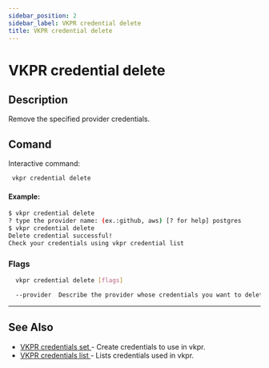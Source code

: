 ```yaml
---
sidebar_position: 2
sidebar_label: VKPR credential delete
title: VKPR credential delete
---
```


# VKPR credential delete

## Description

Remove the specified provider credentials.

## Comand

Interactive command:

```sh
 vkpr credential delete
```

#### Example:
```bash
$ vkpr credential delete
? type the provider name: (ex.:github, aws) [? for help] postgres
$ vkpr credential delete
Delete credential successful!
Check your credentials using vkpr credential list

```

### Flags

```bash
  vkpr credential delete [flags]
```

```sh
  --provider  Describe the provider whose credentials you want to delete in vkpr.
```
---

## See Also

- [VKPR credentials set ](/docs/commands/credential/set ) - Create credentials to use in vkpr.
- [VKPR credentials list ](/docs/commands/credential/list ) - Lists credentials used in vkpr.